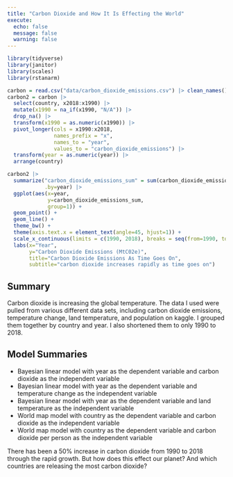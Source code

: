 ```yaml
---
title: "Carbon Dioxide and How It Is Effecting the World"
execute:
  echo: false
  message: false
  warning: false
---
```


```r
library(tidyverse)
library(janitor)
library(scales)
library(rstanarm)
```


```r
carbon = read.csv("data/carbon_dioxide_emissions.csv") |> clean_names() |> drop_na()
carbon2 = carbon |>
  select(country, x2018:x1990) |>
  mutate(x1990 = na_if(x1990, "N/A")) |>
  drop_na() |>
  transform(x1990 = as.numeric(x1990)) |>
  pivot_longer(cols = x1990:x2018,
               names_prefix = "x",
               names_to = "year",
               values_to = "carbon_dioxide_emissions") |>
  transform(year = as.numeric(year)) |>
  arrange(country)
```


``` r
carbon2 |>
  summarize("carbon_dioxide_emissions_sum" = sum(carbon_dioxide_emissions, na.rm = TRUE),
            .by=year) |>
  ggplot(aes(x=year,
             y=carbon_dioxide_emissions_sum,
             group=1)) +
  geom_point() +
  geom_line() +
  theme_bw() +
  theme(axis.text.x = element_text(angle=45, hjust=1)) +
  scale_x_continuous(limits = c(1990, 2018), breaks = seq(from=1990, to=2018, by=1)) +
  labs(x="Year",
       y="Carbon Dioxide Emissions (MtC02e)",
       title="Carbon Dioxide Emissions As Time Goes On",
       subtitle="carbon dioxide increases rapidly as time goes on")
```

## Summary

Carbon dioxide is increasing the global temperature. The data I used were pulled from various different data sets, including carbon dioxide emissions, temperature change, land temperature, and population on kaggle. I grouped them together by country and year. I also shortened them to only 1990 to 2018. 

## Model Summaries
- Bayesian linear model with year as the dependent variable and carbon dioxide as the independent variable
- Bayesian linear model with year as the dependent variable and temperature change as the independent variable
- Bayesian linear model with year as the dependent variable and land temperature as the independent variable
- World map model with country as the dependent variable and carbon dioxide as the independent variable
- World map model with country as the dependent variable and carbon dioxide per person as the independent variable

There has been a 50% increase in carbon dioxide from 1990 to 2018 through the rapid growth. But how does this effect our planet? And which countries are releasing the most carbon dioxide?